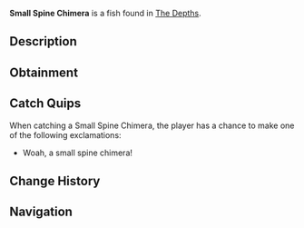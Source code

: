 {{FishInfobox
|image          = Small Spine Chimera.png
|rarity         = Legendary
|sea            = First Sea
|location       = [[The Depths]]
|sublocation    = 
|sources        = Fishing Rod
|radar_location = 
|prog_speed     = -10
|xp             = 300
|weather        = 
|time           = Day
|season         = Spring, Summer
|bait           = Seaweed
|base_weight    = 150
|base_value     = 1200
|weight_range   = 70
|base_chance    = 0.2
|base_resil     = 10
}}
'''Small Spine Chimera''' is a {{Rarity|Legendary}} fish found in [[The Depths]].

== Description ==
{{Description|A large, intimidating fish with spiny fins, sharp teeth, and a menacing, serpent-like body. The Chimera uses its pickaxe-like bill to strike targets, knocking them out or possible penetrating them entirely in two pieces.|Bestiary Entry}}

== Obtainment ==
{{Description|Roams the deep ocean, patrolling sunken ruins and underwater trenches.|Bestiary Hint}}
{{Fish Availability|
The Depths
The Depths/Absolute Darkness
|top_rods      = 
Leviathan's Fang Rod\94973.71\150775.14;
Free Spirit Rod\89524.63\132159.23;
Trident Rod\80892.62\120104.41;
No-Life Rod\65110.28\103949.67;
Azure Of Lagoon\64771.91\103409.46;
Lucky Rod\39076.96\60491.11;
Firefly Rod\57081.14\94508.19;
Adventurer's Rod\49039.73\81305.66;
Fast Rod\50544.85\84860.67;
Fischer's Rod\34167.84\57365.02;
Seraphic Rod\57243.77\88862.78;
Ethereal Prism Rod\57103.6\88713.46;
Astralhook Rod\56747.55\88344.09;
Challenger's Rod\56192.72\87833.36;
Rod Of The Forgotten Fang\54604.44\86463.33;
Blazebringer Rod\52665.39\82202.66;
Verdant Shear Rod\49777.66\77764.5;
Zeus Rod\49581.38\77278.47;
Rod Of The Depths\48734.35\77471.88;
Rod Of The Exalted One\47211.89\74320.39;
Depthseeker Rod\46024.4\72049.81;
Avalanche Rod\41052.92\64726.3;
Volcanic Rod\39143.19\60490.8;
Steady Rod\13637.1\21678.59
|recommended   = Trident Rod
}}

== Catch Quips ==
When catching a Small Spine Chimera, the player has a chance to make one of the following exclamations:
* Woah, a small spine chimera!

== Change History ==
{{Change History|{{subst:Current Version}}}}

== Navigation ==
{{Fish Navbox|The Depths}}